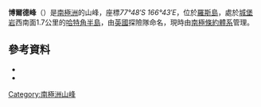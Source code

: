 {{Coord|77|48|S|166|43|E|source:GNIS|display=title}}

'''博爾德峰'''（{{lang-en|'''Boulder Cones'''}}）是[[南極洲|南極洲]]的山峰，座標''77°48′S 166°43′E''，位於[[羅斯島|羅斯島]]，處於[[城堡岩|城堡岩]]西南面1.7公里的[[哈特角半島|哈特角半島]]，由[[英國|英國]]探險隊命名，現時由[[南極條約體系|南極條約體系]]管理。

==參考資料==
*{{cite gnis | type = antarid | id = 17922| name = Boulder Cones | accessdate = 2011-08-05}}
*{{usgs-gazetteer|id=17922}}

{{DEFAULTSORT:Boulder Cones}}
[[Category:南極洲山峰|Category:南極洲山峰]]


{{RossIsland-geo-stub}}